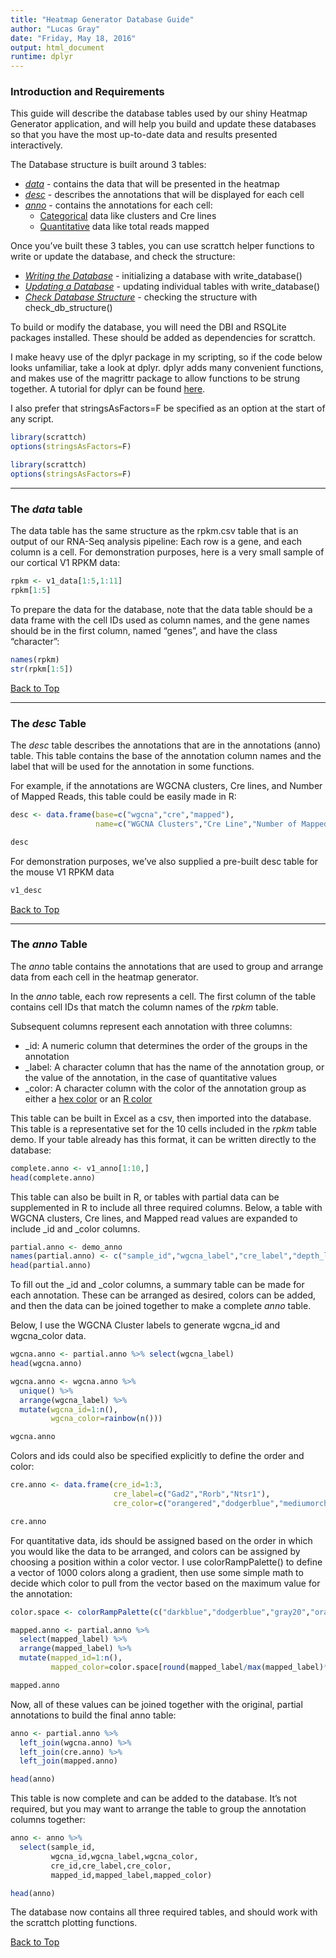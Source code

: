 ```yaml
---
title: "Heatmap Generator Database Guide"
author: "Lucas Gray"
date: "Friday, May 18, 2016"
output: html_document
runtime: dplyr
---
```

### <a name="top"></a> Introduction and Requirements

This guide will describe the database tables used by our shiny Heatmap Generator application, and will help you build and update these databases so that you have the most up-to-date data and results presented interactively.

The Database structure is built around 3 tables:

* [*data*](#rpkm_section) - contains the data that will be presented in the heatmap
* [*desc*](#desc_section) - describes the annotations that will be displayed for each cell
* [*anno*](#anno_section) - contains the annotations for each cell:
    + [Categorical](#categorical) data like clusters and Cre lines
    + [Quantitative](#quantitative) data like total reads mapped

Once you've built these 3 tables, you can use scrattch helper functions to write or update the database, and check the structure:

* [*Writing the Database*](#db_write_section) - initializing a database with write_database()
* [*Updating a Database*](#db_update_section) - updating individual tables with write_database()
* [*Check Database Structure*](#db_write_section) - checking the structure with check_db_structure()

To build or modify the database, you will need the DBI and RSQLite packages installed. These should be added as dependencies for scrattch.

I make heavy use of the dplyr package in my scripting, so if the code below looks unfamiliar, take a look at dplyr. dplyr adds many convenient functions, and makes use of the magrittr package to allow functions to be strung together. A tutorial for dplyr can be found [here](https://cran.rstudio.com/web/packages/dplyr/vignettes/introduction.html).

I also prefer that stringsAsFactors=F be specified as an option at the start of any script.

```r
library(scrattch)
options(stringsAsFactors=F)
```

```r
library(scrattch)
options(stringsAsFactors=F)
```

-----

### <a name="rpkm_section"></a> The *data* table

The data table has the same structure as the rpkm.csv table that is an output of our RNA-Seq analysis pipeline: Each row is a gene, and each column is a cell. For demonstration purposes, here is a very small sample of our cortical V1 RPKM data:

```r
rpkm <- v1_data[1:5,1:11]
rpkm[1:5]
```

To prepare the data for the database, note that the data table should be a data frame with the cell IDs used as column names, and the gene names should be in the first column, named "genes", and have the class "character":
```r
names(rpkm)
str(rpkm[1:5])
```

[Back to Top](#top)

-----

### <a name="desc_section"></a> The *desc* Table

The *desc* table describes the annotations that are in the annotations (anno) table. This table contains the base of the annotation column names and the label that will be used for the annotation in some functions.

For example, if the annotations are WGCNA clusters, Cre lines, and Number of Mapped Reads, this table could be easily made in R:

```r
desc <- data.frame(base=c("wgcna","cre","mapped"),
                   name=c("WGCNA Clusters","Cre Line","Number of Mapped Reads"))

desc
```

For demonstration purposes, we've also supplied a pre-built desc table for the mouse V1 RPKM data

```r
v1_desc
```


[Back to Top](#top)

-----

### <a name="anno_section"></a> The *anno* Table

The *anno* table contains the annotations that are used to group and arrange data from each cell in the heatmap generator.

In the *anno* table, each row represents a cell. The first column of the table contains cell IDs that match the column names of the *rpkm* table.

Subsequent columns represent each annotation with three columns:

* _id: A numeric column that determines the order of the groups in the annotation
* _label: A character column that has the name of the annotation group, or the value of the annotation, in the case of quantitative values
* _color: A character column with the color of the annotation group as either a [hex color](http://www.color-hex.com/) or an [R color](http://www.stat.columbia.edu/~tzheng/files/Rcolor.pdf)

This table can be built in Excel as a csv, then imported into the database. This table is a representative set for the 10 cells included in the *rpkm* table demo. If your table already has this format, it can be written directly to the database:

```r
complete.anno <- v1_anno[1:10,]
head(complete.anno)
```

This table can also be built in R, or tables with partial data can be supplemented in R to include all three required columns. Below, a table with WGCNA clusters, Cre lines, and Mapped read values are expanded to include \_id and \_color columns.

```r
partial.anno <- demo_anno
names(partial.anno) <- c("sample_id","wgcna_label","cre_label","depth_label")
head(partial.anno)
```

<a name="categorical"></a>To fill out the \_id and \_color columns, a summary table can be made for each annotation. These can be arranged as desired, colors can be added, and then the data can be joined together to make a complete *anno* table.

Below, I use the WGCNA Cluster labels to generate wgcna_id and wgcna_color data.
```r
wgcna.anno <- partial.anno %>% select(wgcna_label)
head(wgcna.anno)

wgcna.anno <- wgcna.anno %>%
  unique() %>%
  arrange(wgcna_label) %>%
  mutate(wgcna_id=1:n(),
         wgcna_color=rainbow(n()))

wgcna.anno

```

Colors and ids could also be specified explicitly to define the order and color:
```r
cre.anno <- data.frame(cre_id=1:3,
                       cre_label=c("Gad2","Rorb","Ntsr1"),
                       cre_color=c("orangered","dodgerblue","mediumorchid4"))

cre.anno
```

<a name="quantitative"></a>For quantitative data, ids should be assigned based on the order in which you would like the data to be arranged, and colors can be assigned by choosing a position within a color vector. I use colorRampPalette() to define a vector of 1000 colors along a gradient, then use some simple math to decide which color to pull from the vector based on the maximum value for the annotation:
```r
color.space <- colorRampPalette(c("darkblue","dodgerblue","gray20","orangered","red"))(1000)

mapped.anno <- partial.anno %>% 
  select(mapped_label) %>% 
  arrange(mapped_label) %>%
  mutate(mapped_id=1:n(),
         mapped_color=color.space[round(mapped_label/max(mapped_label)*1000,0)])

mapped.anno
```

Now, all of these values can be joined together with the original, partial annotations to build the final anno table:
```r
anno <- partial.anno %>%
  left_join(wgcna.anno) %>%
  left_join(cre.anno) %>%
  left_join(mapped.anno)

head(anno)
```

This table is now complete and can be added to the database. It's not required, but you may want to arrange the table to group the annotation columns together:
```r
anno <- anno %>%
  select(sample_id,
         wgcna_id,wgcna_label,wgcna_color,
         cre_id,cre_label,cre_color,
         mapped_id,mapped_label,mapped_color)

head(anno)
```

The database now contains all three required tables, and should work with the scrattch plotting functions.

[Back to Top](#top)

